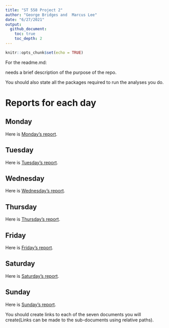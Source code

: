 ```yaml
---
title: "ST 558 Project 2"
author: "George Bridges and  Marcus Lee"
date: "6/27/2021"
output:
  github_document:
    toc: true
    toc_depth: 2
---
```


```r
knitr::opts_chunk$set(echo = TRUE)
```

For the readme.md:

needs a brief description of the purpose of the repo. 

You should also state all the packages required to run the analyses you do. 

# Reports for each day

## Monday

Here is [Monday's report]().

## Tuesday

Here is [Tuesday's report]().

## Wednesday

Here is [Wednesday's report]().

## Thursday

Here is [Thursday's report]().

## Friday

Here is [Friday's report]().

## Saturday

Here is [Saturday's report]().

## Sunday

Here is [Sunday's report]().

You should create links to each of the seven documents you will create(Links can be made to the sub-documents using relative paths).





